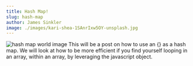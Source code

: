 ```yaml
---
title: Hash Map!
slug: hash-map
author: James Sinkler
image: ./images/kari-shea-1SAnrIxw5OY-unsplash.jpg
---
```



![hash map world image](./images/kari-shea-1SAnrIxw5OY-unsplash.jpg)
This will be a post on how to use an {} as a hash map.
We will look at how to be more efficient if you find yourself looping in an array, within an array, by leveraging the javascript object.
